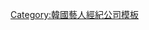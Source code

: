 {{Navbox
|name = J Wide Company
|title = J,Wide-Company
|listclass = hlist
|tracking = <includeonly>no</includeonly>
|titlestyle = background-color:#FFAC68
|groupstyle = background-color:#FFC495
|belowstyle = background-color:#FFC495
|group1 = 旗下藝人
|list1  =
* [[千浩振]]
* [[金太祐]]
* [[趙達煥]]
* [[李相侖]]
* [[崔丹尼爾]]
* [[吳珉錫]]
* [[都想友]]
* [[安宰弘]]
* [[金亨奎|東夏]]
* [[辛載夏]]
* [[劉秀彬]]
* [[洪慶 (演員)|洪慶]]
* [[秋英宇]]
* [[裴宗玉]]
* [[金素妍]]
* [[強藝元]]
* [[李令恩]]
* [[李清娥]]
* [[李寶英]]
* {{link-ko|李美度|이미도 (배우)}}
* [[陳瑞妍]]
* [[鄭惠成]]
* [[許廷恩]]
* {{link-ko|朴世珍|박세진 (배우)}}
* [[朴正花|正花]]
* 金周英
* {{link-ko|鄭瑞伊|정이서}}
* [[崔藝斌]]
* 鄭秀彬
* 柳洙斌
* JUNG LAEL
|group3 = 過往藝人
|list3  =
* [[朴哲民 (演員)|朴哲民]]
* [[劉建 (演員)|劉建]]
* {{link-ko|閔成旭|민성욱}}
* {{link-ko|全宰亨|전재형}}
* [[崔在煥]]
* [[金鎮祐]]
* [[全智厚]]
* [[朴亨洙]]
* [[李河汩]]
* {{link-ko|韓藝俊|한예준}}
* [[金姬貞]]
* [[李雅賢]]
* [[裴海善]]
* [[嚴智苑]]
* [[高準熹]]
* [[閔智雅]]
* [[崔允素]]
* [[金史熙]]
* [[孫汝恩]]
* [[金昭惠]]
* [[韓昇延]]
* [[白珍熙]]
* [[李施昤]]
* [[王智媛]]
* [[朴珉河]]
* [[全汝彬]]
* [[金泰梨]]
* {{link-ko|韓智善|한지선}}
* {{link-ko|崔秀仁|최수인}}
* {{link-ko|林世柱|임세주}}
|below= '''官方網站''' : [http://www.jwide.co.kr/bbs/board.php?bo_table=21]
}}
<noinclude>
[[Category:韓國藝人經紀公司模板]]
</noinclude>